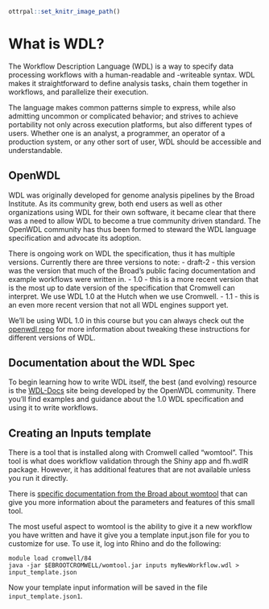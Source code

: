 ```r
ottrpal::set_knitr_image_path()
```

# What is WDL?
The Workflow Description Language (WDL) is a way to specify data processing workflows with a human-readable and -writeable syntax. WDL makes it straightforward to define analysis tasks, chain them together in workflows, and parallelize their execution. 

The language makes common patterns simple to express, while also admitting uncommon or complicated behavior; and strives to achieve portability not only across execution platforms, but also different types of users. Whether one is an analyst, a programmer, an operator of a production system, or any other sort of user, WDL should be accessible and understandable.

## OpenWDL

WDL was originally developed for genome analysis pipelines by the Broad Institute. As its community grew, both end users as well as other organizations using WDL for their own software, it became clear that there was a need to allow WDL to become a true community driven standard. The OpenWDL community has thus been formed to steward the WDL language specification and advocate its adoption.

There is ongoing work on WDL the specification, thus it has multiple versions.  Currently there are three versions to note:
- draft-2 - this version was the version that much of the Broad's public facing documentation and example workflows were written in. 
- 1.0 - this is a more recent version that is the most up to date version of the specification that Cromwell can interpret.  We use WDL 1.0 at the Hutch when we use Cromwell.
- 1.1 - this is an even more recent version that not all WDL engines support yet. 

We'll be using WDL 1.0 in this course but you can always check out the [openwdl repo](https://github.com/openwdl/wdl) for more information about tweaking these instructions for different versions of WDL.  


## Documentation about the WDL Spec

To begin learning how to write WDL itself, the best (and evolving) resource is the [WDL-Docs](https://wdl-docs.readthedocs.io/en/stable/) site being developed by the OpenWDL community.  There you'll find examples and guidance about the 1.0 WDL specification and using it to write workflows.  


## Creating an Inputs template

There is a tool that is installed along with Cromwell called "womtool".  This tool is what does workflow validation through the Shiny app and fh.wdlR package.  However, it has additional features that are not available unless you run it directly.    

There is [specific documentation from the Broad about womtool](https://cromwell.readthedocs.io/en/stable/WOMtool/) that can give you more information about the parameters and features of this small tool.  

The most useful aspect to womtool is the ability to give it a new workflow you have written and have it give you a template input.json file for you to customize for use.   To use it, log into Rhino and do the following:

```
module load cromwell/84
java -jar $EBROOTCROMWELL/womtool.jar inputs myNewWorkflow.wdl > input_template.json
```

Now your template input information will be saved in the file `input_template.json1`.  
